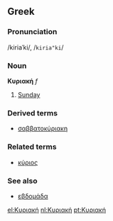 ==Greek==
===Pronunciation===
/kiriaˈki/, /<tt>kiria"ki</tt>/

===Noun===
'''Κυριακή''' ''f''

#[[Sunday]]

===Derived terms===
*[[σαββατοκύριακη]]<!--"weekend"; literally "SaturdaySunday"-->

===Related terms===
*[[κύριος]]

===See also===
*[[εβδομάδα]]<!--"week"-->

[[el:Κυριακή]]
[[nl:Κυριακή]]
[[pt:Κυριακή]]